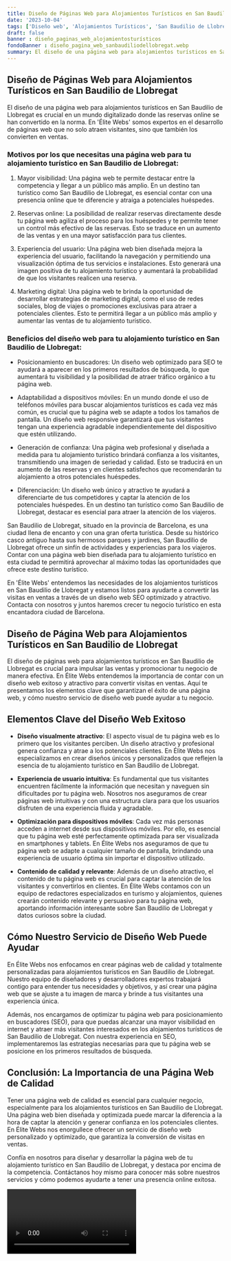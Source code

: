 ```yaml
---
title: Diseño de Páginas Web para Alojamientos Turísticos en San Baudilio de Llobregat
date: '2023-10-04'
tags: ['Diseño web', 'Alojamientos Turísticos', 'San Baudilio de Llobregat']
draft: false
banner : diseño_paginas_web_alojamientosturísticos
fondoBanner : diseño_pagina_web_sanbaudiliodellobregat.webp
summary: El diseño de una página web para alojamientos turísticos en San Baudilio de Llobregat es crucial en un mundo digitalizado donde las reservas online se han convertido en la norma. En 'Élite Webs' somos expertos en el desarrollo de páginas web que no solo atraen visitantes, sino que también los convierten en ventas.
---
```


## Diseño de Páginas Web para Alojamientos Turísticos en San Baudilio de Llobregat

El diseño de una página web para alojamientos turísticos en San Baudilio de Llobregat es crucial en un mundo digitalizado donde las reservas online se han convertido en la norma. En 'Élite Webs' somos expertos en el desarrollo de páginas web que no solo atraen visitantes, sino que también los convierten en ventas.

### Motivos por los que necesitas una página web para tu alojamiento turístico en San Baudilio de Llobregat:

1. Mayor visibilidad: Una página web te permite destacar entre la competencia y llegar a un público más amplio. En un destino tan turístico como San Baudilio de Llobregat, es esencial contar con una presencia online que te diferencie y atraiga a potenciales huéspedes.

2. Reservas online: La posibilidad de realizar reservas directamente desde tu página web agiliza el proceso para los huéspedes y te permite tener un control más efectivo de las reservas. Esto se traduce en un aumento de las ventas y en una mayor satisfacción para tus clientes.

3. Experiencia del usuario: Una página web bien diseñada mejora la experiencia del usuario, facilitando la navegación y permitiendo una visualización óptima de tus servicios e instalaciones. Esto generará una imagen positiva de tu alojamiento turístico y aumentará la probabilidad de que los visitantes realicen una reserva.

4. Marketing digital: Una página web te brinda la oportunidad de desarrollar estrategias de marketing digital, como el uso de redes sociales, blog de viajes o promociones exclusivas para atraer a potenciales clientes. Esto te permitirá llegar a un público más amplio y aumentar las ventas de tu alojamiento turístico.

### Beneficios del diseño web para tu alojamiento turístico en San Baudilio de Llobregat:

- Posicionamiento en buscadores: Un diseño web optimizado para SEO te ayudará a aparecer en los primeros resultados de búsqueda, lo que aumentará tu visibilidad y la posibilidad de atraer tráfico orgánico a tu página web.

- Adaptabilidad a dispositivos móviles: En un mundo donde el uso de teléfonos móviles para buscar alojamientos turísticos es cada vez más común, es crucial que tu página web se adapte a todos los tamaños de pantalla. Un diseño web responsive garantizará que tus visitantes tengan una experiencia agradable independientemente del dispositivo que estén utilizando.

- Generación de confianza: Una página web profesional y diseñada a medida para tu alojamiento turístico brindará confianza a los visitantes, transmitiendo una imagen de seriedad y calidad. Esto se traducirá en un aumento de las reservas y en clientes satisfechos que recomendarán tu alojamiento a otros potenciales huéspedes.

- Diferenciación: Un diseño web único y atractivo te ayudará a diferenciarte de tus competidores y captar la atención de los potenciales huéspedes. En un destino tan turístico como San Baudilio de Llobregat, destacar es esencial para atraer la atención de los viajeros.

San Baudilio de Llobregat, situado en la provincia de Barcelona, es una ciudad llena de encanto y con una gran oferta turística. Desde su histórico casco antiguo hasta sus hermosos parques y jardines, San Baudilio de Llobregat ofrece un sinfín de actividades y experiencias para los viajeros. Contar con una página web bien diseñada para tu alojamiento turístico en esta ciudad te permitirá aprovechar al máximo todas las oportunidades que ofrece este destino turístico.

En 'Élite Webs' entendemos las necesidades de los alojamientos turísticos en San Baudilio de Llobregat y estamos listos para ayudarte a convertir las visitas en ventas a través de un diseño web SEO optimizado y atractivo. Contacta con nosotros y juntos haremos crecer tu negocio turístico en esta encantadora ciudad de Barcelona.

<GifSeo />

<Cta />

## Diseño de Página Web para Alojamientos Turísticos en San Baudilio de Llobregat

El diseño de páginas web para alojamientos turísticos en San Baudilio de Llobregat es crucial para impulsar las ventas y promocionar tu negocio de manera efectiva. En Élite Webs entendemos la importancia de contar con un diseño web exitoso y atractivo para convertir visitas en ventas. Aquí te presentamos los elementos clave que garantizan el éxito de una página web, y cómo nuestro servicio de diseño web puede ayudar a tu negocio.

## Elementos Clave del Diseño Web Exitoso

- **Diseño visualmente atractivo**: El aspecto visual de tu página web es lo primero que los visitantes perciben. Un diseño atractivo y profesional genera confianza y atrae a los potenciales clientes. En Élite Webs nos especializamos en crear diseños únicos y personalizados que reflejen la esencia de tu alojamiento turístico en San Baudilio de Llobregat.

- **Experiencia de usuario intuitiva**: Es fundamental que tus visitantes encuentren fácilmente la información que necesitan y naveguen sin dificultades por tu página web. Nosotros nos aseguramos de crear páginas web intuitivas y con una estructura clara para que los usuarios disfruten de una experiencia fluida y agradable.

- **Optimización para dispositivos móviles**: Cada vez más personas acceden a internet desde sus dispositivos móviles. Por ello, es esencial que tu página web esté perfectamente optimizada para ser visualizada en smartphones y tablets. En Élite Webs nos aseguramos de que tu página web se adapte a cualquier tamaño de pantalla, brindando una experiencia de usuario óptima sin importar el dispositivo utilizado.

- **Contenido de calidad y relevante**: Además de un diseño atractivo, el contenido de tu página web es crucial para captar la atención de los visitantes y convertirlos en clientes. En Élite Webs contamos con un equipo de redactores especializados en turismo y alojamientos, quienes crearán contenido relevante y persuasivo para tu página web, aportando información interesante sobre San Baudilio de Llobregat y datos curiosos sobre la ciudad.

## Cómo Nuestro Servicio de Diseño Web Puede Ayudar

En Élite Webs nos enfocamos en crear páginas web de calidad y totalmente personalizadas para alojamientos turísticos en San Baudilio de Llobregat. Nuestro equipo de diseñadores y desarrolladores expertos trabajará contigo para entender tus necesidades y objetivos, y así crear una página web que se ajuste a tu imagen de marca y brinde a tus visitantes una experiencia única.

Además, nos encargamos de optimizar tu página web para posicionamiento en buscadores (SEO), para que puedas alcanzar una mayor visibilidad en internet y atraer más visitantes interesados en los alojamientos turísticos de San Baudilio de Llobregat. Con nuestra experiencia en SEO, implementaremos las estrategias necesarias para que tu página web se posicione en los primeros resultados de búsqueda.

## Conclusión: La Importancia de una Página Web de Calidad

Tener una página web de calidad es esencial para cualquier negocio, especialmente para los alojamientos turísticos en San Baudilio de Llobregat. Una página web bien diseñada y optimizada puede marcar la diferencia a la hora de captar la atención y generar confianza en los potenciales clientes. En Élite Webs nos enorgullece ofrecer un servicio de diseño web personalizado y optimizado, que garantiza la conversión de visitas en ventas.

Confía en nosotros para diseñar y desarrollar la página web de tu alojamiento turístico en San Baudilio de Llobregat, y destaca por encima de la competencia. Contáctanos hoy mismo para conocer más sobre nuestros servicios y cómo podemos ayudarte a tener una presencia online exitosa.

<Video />

<CtaBot job='Alojamientos Turísticos' city='San Baudilio de Llobregat'/>

<Gmaps query='San Baudilio de Llobregat+españa+maps' />